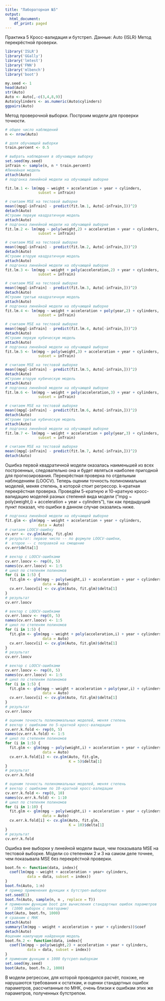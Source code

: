 ---
title: "Лабораторная №5"
output:
  html_document:
    df_print: paged
---


Практика 5
Кросс-валидация и бутстреп.
Данные: Auto {ISLR}
Метод перекрёстной проверки.
```{r first}
library('ISLR')
library('GGally')       
library('lmtest')       
library('FNN')          
library('mlbench')
library('boot')

my.seed <- 1
head(Auto)
str(Auto)
Auto <- Auto[,-c(3,4,8,9)]
Auto$cylinders <- as.numeric(Auto$cylinders)
ggpairs(Auto)
```
Метод проверочной выборки.
Построим модели для проверки точности.
```{r second}
# общее число наблюдений
n <- nrow(Auto)

# доля обучающей выборки
train.percent <- 0.5

# выбрать наблюдения в обучающую выборку
set.seed(my.seed)
inTrain <- sample(n, n * train.percent)
#Линейная модель
attach(Auto)
# подгонка линейной модели на обучающей выборке

fit.lm.1 <- lm(mpg ~ weight + acceleration + year + cylinders, 
               subset = inTrain)

# считаем MSE на тестовой выборке
mean((mpg[-inTrain] - predict(fit.lm.1, Auto[-inTrain,]))^2)
detach(Auto)
#Строим первую квадратичную модель
attach(Auto)
# подгонка линейной модели на обучающей выборке
fit.lm.2 <- lm(mpg ~ poly(weight,2) + acceleration + year + cylinders, 
               subset = inTrain)

# считаем MSE на тестовой выборке
mean((mpg[-inTrain] - predict(fit.lm.2, Auto[-inTrain,]))^2)
detach(Auto)
#Строим вторую квадратичную модель
attach(Auto)
# подгонка линейной модели на обучающей выборке
fit.lm.3 <- lm(mpg ~ weight + poly(acceleration,2) + year + cylinders, 
               subset = inTrain)

# считаем MSE на тестовой выборке
mean((mpg[-inTrain] - predict(fit.lm.3, Auto[-inTrain,]))^2)
detach(Auto)
#Строим третью квадратичную модель
attach(Auto)
# подгонка линейной модели на обучающей выборке
fit.lm.4 <- lm(mpg ~ weight + acceleration + poly(year,2) + cylinders, 
               subset = inTrain)

# считаем MSE на тестовой выборке
mean((mpg[-inTrain] - predict(fit.lm.4, Auto[-inTrain,]))^2)
detach(Auto)
#Строим первую кубическую модель
attach(Auto)
# подгонка линейной модели на обучающей выборке
fit.lm.5 <- lm(mpg ~ poly(weight,3) + acceleration + year + cylinders, 
               subset = inTrain)

# считаем MSE на тестовой выборке
mean((mpg[-inTrain] - predict(fit.lm.5, Auto[-inTrain,]))^2)
detach(Auto)
#Строим вторую кубическую модель
attach(Auto)
# подгонка линейной модели на обучающей выборке
fit.lm.6 <- lm(mpg ~ weight + poly(acceleration,3) + year + cylinders, 
               subset = inTrain)

# считаем MSE на тестовой выборке
mean((mpg[-inTrain] - predict(fit.lm.6, Auto[-inTrain,]))^2)
detach(Auto)
#Строим третью кубическую модель
attach(Auto)
# подгонка линейной модели на обучающей выборке
fit.lm.7 <- lm(mpg ~ weight + acceleration + poly(year,3) + cylinders, 
               subset = inTrain)

# считаем MSE на тестовой выборке
mean((mpg[-inTrain] - predict(fit.lm.7, Auto[-inTrain,]))^2)
detach(Auto)
```
Ошибка первой квадратичной модели оказалась наименьшей из всех построенных, следовательно она и будет являться наиболее пригодной для прогнозирования.
Перекрёстная проверка по отдельным наблюдениям (LOOCV).
Теперь оценим точность полиномиальных моделей, меняя степень, в которой стоит регрессор.
k-кратная перекрёстная проверка. 
Проведём 5-кратную и 10-кратную кросс-валидацию моделей разных степеней вида модели  (“mpg ~ poly(weight,i) + acceleration + year + cylinders”), так как предыдущий пункт показал, что ошибки в данном случае оказались ниже.
```{r third}
# подгонка линейной модели на обучающей выборке
fit.glm <- glm(mpg ~ weight + acceleration + year + cylinders, 
               data = Auto)
# считаем LOOCV-ошибку
cv.err <- cv.glm(Auto, fit.glm)
# результат: первое число -- по формуле LOOCV-ошибки,
#  второе -- с поправкой на смещение
cv.err$delta[1]

# вектор с LOOCV-ошибками
cv.err.loocv <- rep(0, 5)
names(cv.err.loocv) <- 1:5
# цикл по степеням полиномов
for (i in 1:5) {
  fit.glm <- glm(mpg ~ poly(weight,i) + acceleration + year + cylinders,
                 data = Auto)
  cv.err.loocv[i] <- cv.glm(Auto, fit.glm)$delta[1]
}
# результат
cv.err.loocv

# вектор с LOOCV-ошибками
cv.err.loocv <- rep(0, 5)
names(cv.err.loocv) <- 1:5
# цикл по степеням полиномов
for (i in 1:5) {
  fit.glm <- glm(mpg ~ weight + poly(acceleration,i) + year + cylinders,
                 data = Auto)
  cv.err.loocv[i] <- cv.glm(Auto, fit.glm)$delta[1]
}
# результат
cv.err.loocv

# вектор с LOOCV-ошибками
cv.err.loocv <- rep(0, 5)
names(cv.err.loocv) <- 1:5
# цикл по степеням полиномов
for (i in 1:5) {
  fit.glm <- glm(mpg ~ weight + acceleration + poly(year,i) + cylinders,
                 data = Auto)
  cv.err.loocv[i] <- cv.glm(Auto, fit.glm)$delta[1]
}
# результат
cv.err.loocv

# оценим точность полиномиальных моделей, меняя степень
# вектор с ошибками по 5-кратной кросс-валидации
cv.err.k.fold <- rep(0, 5)
names(cv.err.k.fold) <- 1:5
# цикл по степеням полиномов
for (i in 1:5) {
  fit.glm <- glm(mpg ~ poly(weight,i) + acceleration + year + cylinders,
                 data = Auto)
  cv.err.k.fold[i] <- cv.glm(Auto, fit.glm,
                             K = 5)$delta[1]
}
# результат
cv.err.k.fold

# оценим точность полиномиальных моделей, меняя степень
# вектор с ошибками по 10-кратной кросс-валидации
cv.err.k.fold <- rep(0, 10)
names(cv.err.k.fold) <- 1:10
# цикл по степеням полиномов
for (i in 1:10) {
  fit.glm <- glm(mpg ~ poly(weight,i) + acceleration + year + cylinders,
                 data = Auto)
  cv.err.k.fold[i] <- cv.glm(Auto, fit.glm,
                             K = 10)$delta[1]
}
# результат
cv.err.k.fold
```
Ошибка вне выборки у линейной модели выше, чем показывала MSE на тестовой выборке. Модели со степенями 2 и 3 на самом деле точнее, чем показывала MSE без перекрёстной проверки.
```{r fourth}
boot.fn <- function(data, index){
  coef(lm(mpg ~ weight + acceleration + year+ cylinders,
          data = data, subset = index))
}
boot.fn(Auto, 1:n)
# пример применения функции к бутстреп-выборке
set.seed(1)
boot.fn(Auto, sample(n, n , replace = T))
# применяем функцию boot для вычисления стандартных ошибок параметров
#  (1000 выборок с повторами)
boot(Auto, boot.fn, 1000)
# сравним с МНК
attach(Auto)
summary(lm(mpg ~ weight + acceleration + year + cylinders))$coef
detach(Auto)
#оценим наилучшую найденную модель
boot.fn.2 <- function(data, index){
  coef(lm(mpg ~ poly(weight,2) + acceleration + year + cylinders, 
          data = data, subset = index))
}
# применим функцию к 1000 бутсреп-выборкам
set.seed(my.seed)
boot(Auto, boot.fn.2, 1000)

```
В модели регрессии, для которой проводился расчёт, похоже, не нарушаются требования к остаткам, и оценки стандартных ошибок параметров, рассчитанные по МНК, очень близки к ошибкам этих же параметров, полученных бутстрепом.